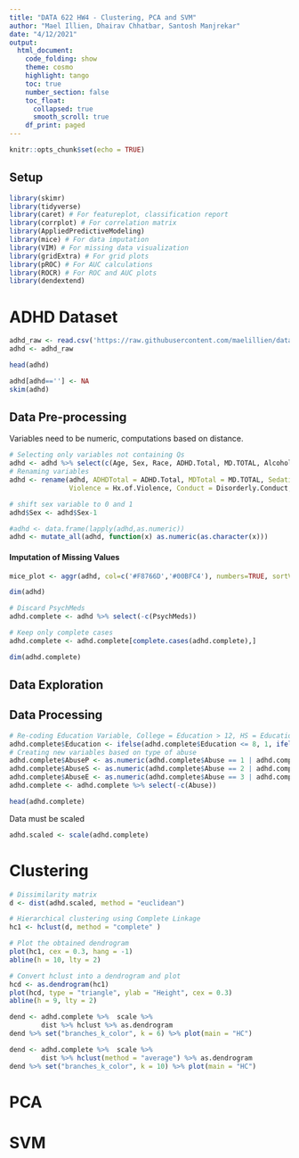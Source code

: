 ```yaml
---
title: "DATA 622 HW4 - Clustering, PCA and SVM"
author: "Mael Illien, Dhairav Chhatbar, Santosh Manjrekar"
date: "4/12/2021"
output: 
  html_document:
    code_folding: show
    theme: cosmo
    highlight: tango
    toc: true
    number_section: false
    toc_float:
      collapsed: true
      smooth_scroll: true
    df_print: paged
---
```


```r
knitr::opts_chunk$set(echo = TRUE)
```

## Setup

```r
library(skimr)
library(tidyverse)
library(caret) # For featureplot, classification report
library(corrplot) # For correlation matrix
library(AppliedPredictiveModeling)
library(mice) # For data imputation
library(VIM) # For missing data visualization
library(gridExtra) # For grid plots
library(pROC) # For AUC calculations
library(ROCR) # For ROC and AUC plots
library(dendextend)
```


# ADHD Dataset

```r
adhd_raw <- read.csv('https://raw.githubusercontent.com/maelillien/data622/main/hw4/adhd_data.csv', header = TRUE)
adhd <- adhd_raw
```

```r
head(adhd)
```

```r
adhd[adhd==''] <- NA 
skim(adhd)
```


## Data Pre-processing

Variables need to be numeric, computations based on distance.

```r
# Selecting only variables not containing Qs
adhd <- adhd %>% select(c(Age, Sex, Race, ADHD.Total, MD.TOTAL, Alcohol:Psych.meds.))
# Renaming variables
adhd <- rename(adhd, ADHDTotal = ADHD.Total, MDTotal = MD.TOTAL, Sedatives = Sedative.hypnotics, CourtOrder = Court.order, 
               Violence = Hx.of.Violence, Conduct = Disorderly.Conduct, NonSubstDX = Non.subst.Dx, SubstDX = Subst.Dx, PsychMeds = Psych.meds.)

# shift sex variable to 0 and 1
adhd$Sex <- adhd$Sex-1


```

```r
#adhd <- data.frame(lapply(adhd,as.numeric))
adhd <- mutate_all(adhd, function(x) as.numeric(as.character(x)))
```






#### Imputation of Missing Values

```r
mice_plot <- aggr(adhd, col=c('#F8766D','#00BFC4'), numbers=TRUE, sortVars=TRUE, labels=names(adhd), cex.axis=.7, gap=3, ylab=c("Missing data","Pattern"))
```

```r
dim(adhd)
```


```r
# Discard PsychMeds
adhd.complete <- adhd %>% select(-c(PsychMeds))

# Keep only complete cases
adhd.complete <- adhd.complete[complete.cases(adhd.complete),]
```

```r
dim(adhd.complete)
```

## Data Exploration



## Data Processing

```r
# Re-coding Education Variable, College = Education > 12, HS = Education > 8 & <= 12, MS = Education <= 8 
adhd.complete$Education <- ifelse(adhd.complete$Education <= 8, 1, ifelse(adhd.complete$Education <= 12 & adhd.complete$Education > 8, 2, ifelse(adhd.complete$Education > 12, 3, 99)))
# Creating new variables based on type of abuse
adhd.complete$AbuseP <- as.numeric(adhd.complete$Abuse == 1 | adhd.complete$Abuse == 4 | adhd.complete$Abuse == 5 | adhd.complete$Abuse == 7)
adhd.complete$AbuseS <- as.numeric(adhd.complete$Abuse == 2 | adhd.complete$Abuse == 4 | adhd.complete$Abuse == 6 | adhd.complete$Abuse == 7)
adhd.complete$AbuseE <- as.numeric(adhd.complete$Abuse == 3 | adhd.complete$Abuse == 5 | adhd.complete$Abuse == 6 | adhd.complete$Abuse == 7)
adhd.complete <- adhd.complete %>% select(-c(Abuse))

```

```r
head(adhd.complete)
```


Data must be scaled

```r
adhd.scaled <- scale(adhd.complete)
```


# Clustering

```r
# Dissimilarity matrix
d <- dist(adhd.scaled, method = "euclidean")

# Hierarchical clustering using Complete Linkage
hc1 <- hclust(d, method = "complete" )
```


```r
# Plot the obtained dendrogram
plot(hc1, cex = 0.3, hang = -1)
abline(h = 10, lty = 2)
```

```r
# Convert hclust into a dendrogram and plot
hcd <- as.dendrogram(hc1)
plot(hcd, type = "triangle", ylab = "Height", cex = 0.3)
abline(h = 9, lty = 2)
```

```r
dend <- adhd.complete %>%  scale %>% 
        dist %>% hclust %>% as.dendrogram
dend %>% set("branches_k_color", k = 6) %>% plot(main = "HC")
```

```r
dend <- adhd.complete %>%  scale %>% 
        dist %>% hclust(method = "average") %>% as.dendrogram
dend %>% set("branches_k_color", k = 10) %>% plot(main = "HC")

```


# PCA



# SVM



